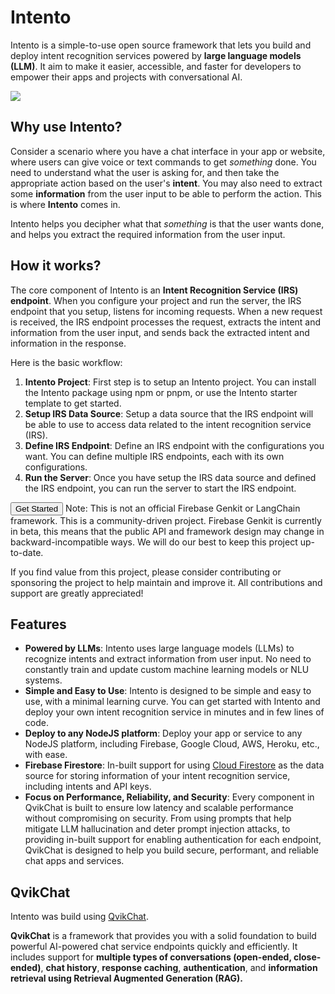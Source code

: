 
<h1 className="font-bold text-3xl mt-2 nx-text-primary-600">Intento</h1>

<span className="font-bold">Intento</span> is a simple-to-use open source
framework that lets you build and deploy intent recognition services powered by
**large language models (LLM)**. It aim to make it easier, accessible, and
faster for developers to empower their apps and projects with conversational AI.

<Img
	src="/images/intento_irs_demo.svg"
	showSubtitle="true"
	subtitle="Example of an intent recognition service built using Intento"
	priority={true}
	className="mt-5"
/>

## Why use Intento?

Consider a scenario where you have a chat interface in your app or website, where users can give voice or text commands to get _something_ done. You need to understand what the user is asking for, and then take the appropriate action based on the user's **intent**. You may also need to extract some **information** from the user input to be able to perform the action. This is where **Intento** comes in.

Intento helps you decipher what that _something_ is that the user wants done, and helps you extract the required information from the user input.

## How it works?

The core component of Intento is an **Intent Recognition Service (IRS) endpoint**. When you configure your project and run the server, the IRS endpoint that you setup, listens for incoming requests. When a new request is received, the IRS endpoint processes the request, extracts the intent and information from the user input, and sends back the extracted intent and information in the response.

Here is the basic workflow:

1. **Intento Project**: First step is to setup an Intento project. You can install the Intento package using npm or pnpm, or use the Intento starter template to get started.
2. **Setup IRS Data Source**: Setup a data source that the IRS endpoint will be able to use to access data related to the intent recognition service (IRS).
3. **Define IRS Endpoint**: Define an IRS endpoint with the configurations you want. You can define multiple IRS endpoints, each with its own configurations.
4. **Run the Server**: Once you have setup the IRS data source and defined the IRS endpoint, you can run the server to start the IRS endpoint.

<Button variant="default" className="my-5">
	<Link href="/getting-started" className="no-style-link flex flex-row gap-1">
		<span>Get Started</span> <ChevronRight strokeWidth="1.8px" />
	</Link>
</Button>

<Notice>
	Note: This is not an official Firebase Genkit or LangChain framework. This
	is a community-driven project. Firebase Genkit is currently in beta, this
	means that the public API and framework design may change in
	backward-incompatible ways. We will do our best to keep this project
	up-to-date.
</Notice>

If you find value from this project, please consider contributing or sponsoring the project to help maintain and improve it. All contributions and support are greatly appreciated!

<SponsorBtn variant="outline" className="my-5"></SponsorBtn>

## Features

-   **Powered by LLMs**: Intento uses large language models (LLMs) to recognize intents and extract information from user input. No need to constantly train and update custom machine learning models or NLU systems.
-   **Simple and Easy to Use**: Intento is designed to be simple and easy to use, with a minimal learning curve. You can get started with Intento and deploy your own intent recognition service in minutes and in few lines of code.
-   **Deploy to any NodeJS platform**: Deploy your app or service to any NodeJS platform, including Firebase, Google Cloud, AWS, Heroku, etc., with ease.
-   **Firebase Firestore**: In-built support for using [Cloud Firestore](https://firebase.google.com/docs/firestore) as the data source for storing information of your intent recognition service, including intents and API keys.
-   **Focus on Performance, Reliability, and Security**: Every component in QvikChat is built to ensure low latency and scalable performance without compromising on security. From using prompts that help mitigate LLM hallucination and deter prompt injection attacks, to providing in-built support for enabling authentication for each endpoint, QvikChat is designed to help you build secure, performant, and reliable chat apps and services.

## QvikChat

Intento was build using [QvikChat](https://qvikchat.pkural.ca).

**QvikChat** is a framework that provides you with a solid foundation to build powerful AI-powered chat service endpoints quickly and efficiently. It includes support for **multiple types of conversations (open-ended, close-ended)**, **chat history**, **response caching**, **authentication**, and **information retrieval using Retrieval Augmented Generation (RAG).**
